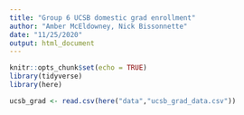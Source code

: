 ```yaml
---
title: "Group 6 UCSB domestic grad enrollment"
author: "Amber McEldowney, Nick Bissonnette"
date: "11/25/2020"
output: html_document
---
```


```r
knitr::opts_chunk$set(echo = TRUE)
library(tidyverse)
library(here)
```

```r
ucsb_grad <- read.csv(here("data","ucsb_grad_data.csv"))
```

